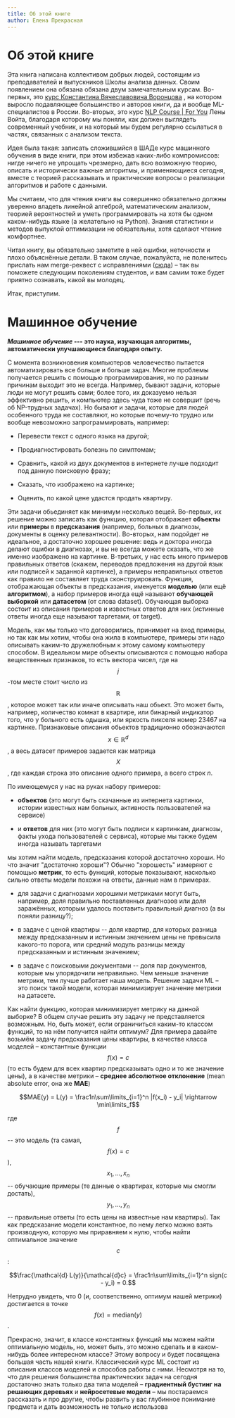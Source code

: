 ```yaml
---
title: Об этой книге
author: Елена Прекрасная
---
```


# Об этой книге

Эта книга написана коллективом добрых людей, состоящим из преподавателей и выпускников Школы анализа данных. Своим появлением она обязана обязана двум замечательным курсам. Во-первых, это [курс Константина Вячеславовича Воронцова](http://www.machinelearning.ru/wiki/index.php?title=%D0%9C%D0%B0%D1%88%D0%B8%D0%BD%D0%BD%D0%BE%D0%B5_%D0%BE%D0%B1%D1%83%D1%87%D0%B5%D0%BD%D0%B8%D0%B5_%28%D0%BA%D1%83%D1%80%D1%81_%D0%BB%D0%B5%D0%BA%D1%86%D0%B8%D0%B9%2C_%D0%9A.%D0%92.%D0%92%D0%BE%D1%80%D0%BE%D0%BD%D1%86%D0%BE%D0%B2%29) , на котором выросло подавляющее большинство и авторов книги, да и вообще ML-специалистов в России. Во-вторых, это курс [NLP Course | For You](https://lena-voita.github.io/nlp_course.html) Лены Войта, благодаря которому мы поняли, как должен выглядеть современный учебник, и на который мы будем регулярно ссылаться в частях, связанных с анализом текста.

Идея была такая: записать сложившийся в ШАДе курс машинного обучения в виде книги, при этом избежав каких-либо компромиссов: нигде ничего не упрощать чрезмерно, дать всю возможную теорию, описать и исторически важные алгоритмы, и применяющиеся сегодня, вместе с теорией рассказывать и практические вопросы о реализации алгоритмов и работе с данными.

Мы считаем, что для чтения книги вы совершенно обязательно должны уверенно владеть линейной алгеброй, математическим анализом, теорией вероятностей и уметь программировать на хотя бы одном каком-нибудь языке (а желательно на Python). Знания статистики и методов выпуклой оптимизации не обязательны, хотя сделают чтение комфортнее.

Читая книгу, вы обязательно заметите в ней ошибки, неточности и плохо объяснённые детали. В таком случае, пожалуйста, не поленитесь прислать нам merge-реквест с исправлениями ([сюда](https://gitlab.com/ysda_trove/ml-handbook)) – так вы поможете следующим поколениям студентов, и вам самим тоже будет приятно сознавать, какой вы молодец.

Итак, приступим.

# Машинное обучение

**_Машинное обучение_ --- это наука, изучающая алгоритмы, автоматически улучшающиеся благодаря опыту.**

С момента возникновения компьютеров человечество пытается автоматизировать все больше и больше задач. Многие проблемы получается решить с помощью программирования, но по разным причинам выходит это не всегда. Например, бывают задачи, которые люди не могут решить сами; более того, их доказуемо нельзя эффективно решить, и компьютер здесь чуда тоже не совершит (речь об NP-трудных задачах). Но бывают и задачи, которые для людей особенного труда не составляют, но которые почему-то трудно или вообще невозможно запрограммировать, например:

- Перевести текст с одного языка на другой;

- Продиагностировать болезнь по симптомам;

- Сравнить, какой из двух документов в интернете лучше подходит под данную поисковую фразу;

- Сказать, что изображено на картинке;

- Оценить, по какой цене удастся продать квартиру.

Эти задачи обьединяет как минимум несколько вещей. Во-первых, их решение можно записать как функцию, которая отображает **объекты** или **примеры** в **предсказания** (например, больных в диагнозы, документы в оценку релевантности). Во-вторых, нам подойдет не идеальное, а достаточно хорошее решение: ведь и доктора иногда делают ошибки в диагнозах, и вы не всегда можете сказать, что же именно изображено на картинке. В-третьих, у нас есть много примеров правильных ответов (скажем, переводов предложения на другой язык или подписей к заданной картинке), а примеры неправильных ответов как правило не составляет труда сконструировать. Функция, отображающая объекты в предсказания, именуется **моделью** (или ещё **алгоритмом**), а набор примеров иногда ещё называют **обучающей выборкой** или **датасетом** (от слова dataset). Обучающая выборка состоит из описания примеров и известных ответов для них (истинные ответы иногда еще называют таргетами, от target).

Модель, как мы только что договорились, принимает на вход примеры, но так как мы хотим, чтобы она жила в компьютере, примеры эти надо описывать каким-то дружелюбным к этому самому компьютеру способом. В идеальном мире объекты описываются с помощью набора вещественных признаков, то есть вектора чисел, где на $$j$$-том месте стоит число из $$\mathbb{R}$$, которое может так или иначе описывать наш обьект. Это может быть, например, количество комнат в квартире, или бинарный индикатор того, что у больного есть одышка, или яркость пикселя номер 23467 на картинке. Признаковые описания обьектов традиционно обозначаются $$x \in \mathbb{R}^d$$, а весь датасет примеров задается как матрица $$X$$, где каждая строка это описание одного примера, а всего строк $n$.

По имеющемуся у нас на руках набору примеров:

- **объектов** (это могут быть скачанные из интернета картинки, истории известных нам больных, активность пользователей на сервисе)

- и **ответов** для них (это могут быть подписи к картинкам, диагнозы, факты ухода пользователей с сервиса), которые мы также будем иногда называть таргетами

мы хотим найти модель, предсказания которой достаточно хороши. Но что значит "достаточно хороши"? Обычно "хорошесть" измеряют с помощью **метрик**, то есть функций, которые показывают, насколько сильно ответы модели похожи на ответы, данные нам в примерах.

- для задачи с диагнозами хорошими метриками могут быть, например, доля правильно поставленных диагнозов или доля заражённых, которым удалось поставить правильный диагноз (а вы поняли разницу?);

- в задаче с ценой квартиры -- доля квартир, для которых разница между предсказанным и истинным значением цены не превысила какого-то порога, или средний модуль разницы между предсказанным и истинным значением;

- в задаче с поисковыми документами -- доля пар документов, которые мы упорядочили неправильно. Чем меньше значение метрики, тем лучше работает наша модель. Решение задачи ML – это поиск такой модели, которая минимизирует значение метрики на датасете.

Как найти функцию, которая минимизирует метрику на данной выборке? В общем случае решить эту задачу не представляется возможным. Но, быть может, если ограничиться каким-то классом функций, то на нём получится найти оптимум?
Для примера давайте возьмём задачу предсказания цены квартиры, в качестве класса моделей – константные функции $$f(x) = c$$ (то есть будем для всех квартир предсказывать одно и то же значение цены), а в качестве метрики – **среднее абсолютное отклонение** (mean absolute error, она же **MAE**)

$$MAE(y) = L(y) = \frac1n\sum\limits_{i=1}^n |f(x_i) - y_i| \rightarrow \min\limits_f$$

где $$f$$ -- это модель (та самая, $$f(x) = c$$), $$x_1,\ldots,x_n$$ -- обучающие примеры (те данные о квартирах, которые мы смогли достать), $$y_1,\ldots,y_n$$ -- правильные ответы (то есть цены на известные нам квартиры). Так как предсказание модели константное, по нему легко можно взять производную, которую мы приравняем к нулю, чтобы найти оптимальное значение $$c$$:

$$\frac{\mathcal{d} L(y)}{\mathcal{d}c} = \frac1n\sum\limits_{i=1}^n sign(c - y_i) = 0.$$

Нетрудно увидеть, что 0 (и, соответственно, оптимум нашей метрики) достигается в точке $$f(x) = \mathrm{median}(y)$$.

Прекрасно, значит, в классе константных функций мы можем найти оптимальную модель, но, может быть, это можно сделать и в каком-нибудь более интересном классе? Этому вопросу и будет посвящена большая часть нашей книги. Классический курс ML состоит из описания классов моделей и способов работы с ними. Несмотря на то, что для решения большинства практических задач на сегодня достаточно знать только два типа моделей – **градиентный бустинг на решающих деревьях** и **нейросетевые модели** – мы постараемся рассказать и про другие, чтобы развить у вас глубинное понимание предмета и дать возможность не только использова
